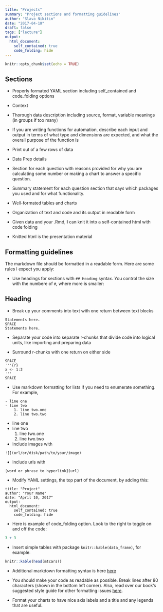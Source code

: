 ```yaml
---
title: "Projects"
summary: "Project sections and formatting guidelines"
author: "Slava Nikitin"
date: "2017-04-10"
draft: false
tags: ["lecture"]
output:
  html_document:
    self_contained: true
    code_folding: hide
---
```



```r
knitr::opts_chunk$set(echo = TRUE)
```

## Sections

- Properly formated YAML section including self_contained and code_folding      options

- Context

- Thorough data description including source, format, variable meanings (in groups if too many)

- If you are writing functions for automation, describe each input and output in terms of what type and dimensions are expected, and what the overall purpose of the function is

- Print out of a few rows of data

- Data Prep details

- Section for each question with reasons provided for why you are calculating some number or making a chart to answer a specific question.

- Summary statement for each question section that says which packages you used and for what functionality.  

- Well-formated tables and charts 

- Organization of text and code and its output in readable form

- Given data and your .Rmd, I can knit it into a self-contained html with code folding

- Knitted html is the presentation material

## Formatting guidelines

The markdown file should be formatted in a readable form. Here are some rules I expect you apply:

- Use headings for sections with `## Heading` syntax. You control the size with the numbere of `#`, where more is smaller:

## Heading  

- Break up your comments into text with one return between text blocks

```
Statements here.
SPACE
Statements here.
```

- Separate your code into separate r-chunks that divide code into logical units, like importing and preparing data

- Surround r-chunks with one return on either side

```
SPACE
'''{r}
x <- 1:3
'''
SPACE
```


- Use markdown formatting for lists if you need to enumerate something. For example,

```
- line one
- line two
    1. line two.one
    2. line two.two
```

- line one
- line two
    1. line two.one
    2. line two.two
    
    
- Include images with 
```
![](url/or/disk/path/to/your/image)
```

- Include urls with 
```
[word or phrase to hyperlink](url)
```

- Modify YAML settings, the top part of the document, by adding this:
```
title: "Project"
author: "Your Name"
date: "April 10, 2017"
output:
  html_document:
    self_contained: true
    code_folding: hide
```

- Here is example of code_folding option. Look to the right to toggle on and off the code:

```r
3 + 3
```

- Insert simple tables with package `knitr::kable(data_frame)`, for example:

```r
knitr::kable(head(mtcars))

```

- Additional markdown formatting syntax is here [here](http://rmarkdown.rstudio.com/authoring_pandoc_markdown.html)

- You should make your code as readable as possible. Break lines after 80 characters
(shown in the bottom left corner). Also, read over our book's suggested style guide for other formatting issues [here](http://adv-r.had.co.nz/Style.html).

- Format your charts to have nice axis labels and a title and any legends that are useful.

